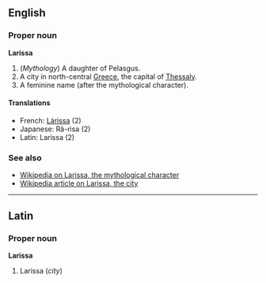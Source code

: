 ==English==
===Proper noun===
'''Larissa'''

#(''Mythology'') A daughter of Pelasgus.
#A city in north-central [[Greece]], the capital of [[Thessaly]].
#A feminine name (after the mythological character).

====Translations====
*French: [[Lárissa]] (2)
*Japanese: R&acirc;-risa (2)
*Latin: Larissa (2)

===See also===
*[[w:Larissa_(mythology)|Wikipedia on Larissa, the mythological character]]
*[[w:Larissa|Wikipedia article on Larissa, the city]]

----

==Latin==
===Proper noun===
'''Larissa'''

#Larissa (''city'')